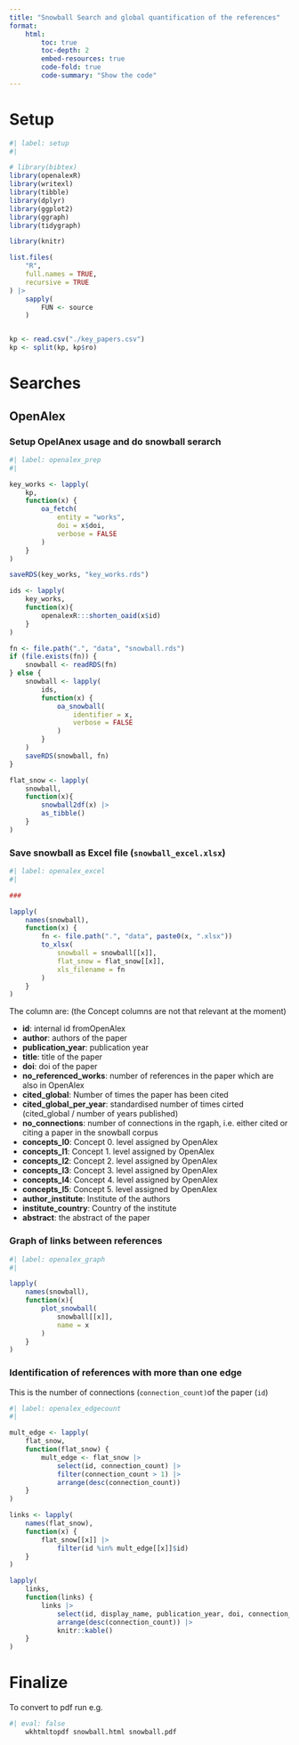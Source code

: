 ```yaml
---
title: "Snowball Search and global quantification of the references"
format:
    html:
        toc: true
        toc-depth: 2
        embed-resources: true
        code-fold: true
        code-summary: "Show the code"
---
```


# Setup
```r
#| label: setup
#|

# library(bibtex)
library(openalexR)
library(writexl)
library(tibble)
library(dplyr)
library(ggplot2)
library(ggraph)
library(tidygraph)

library(knitr)

list.files(
    "R",
    full.names = TRUE,
    recursive = TRUE
) |>
    sapply(
        FUN <- source
    )


kp <- read.csv("./key_papers.csv")
kp <- split(kp, kp$ro)
```

# Searches

## OpenAlex

### Setup OpelAnex usage and do snowball serarch

```r
#| label: openalex_prep
#|

key_works <- lapply(
    kp,
    function(x) {
        oa_fetch(
            entity = "works",
            doi = x$doi,
            verbose = FALSE
        )
    }
)

saveRDS(key_works, "key_works.rds")

ids <- lapply(
    key_works,
    function(x){
        openalexR:::shorten_oaid(x$id)
    }
)

fn <- file.path(".", "data", "snowball.rds")
if (file.exists(fn)) {
    snowball <- readRDS(fn)
} else {
    snowball <- lapply(
        ids,
        function(x) {
            oa_snowball(
                identifier = x,
                verbose = FALSE
            )
        }
    )
    saveRDS(snowball, fn)
}

flat_snow <- lapply(
    snowball,
    function(x){
        snowball2df(x) |>
        as_tibble()
    }
)
```

### Save snowball as Excel file (`snowball_excel.xlsx`)

```r
#| label: openalex_excel
#|

###

lapply(
    names(snowball),
    function(x) {
        fn <- file.path(".", "data", paste0(x, ".xlsx"))
        to_xlsx(
            snowball = snowball[[x]], 
            flat_snow = flat_snow[[x]], 
            xls_filename = fn
        )    
    }
)
```

The column are: (the Concept columns are not that relevant at the moment)

- **id**: internal id fromOpenAlex
- **author**: authors of the paper
- **publication_year**: publication year
- **title**: title of the paper
- **doi**: doi of the paper
- **no_referenced_works**: number of references in the paper which are also in OpenAlex
- **cited_global**: Number of times the paper has been cited
- **cited_global_per_year**: standardised  number of times cirted (cited_global / number of years published)
- **no_connections**: number of connections in the rgaph, i.e. either cited or citing a paper in the snowball corpus
- **concepts_l0**: Concept 0. level assigned by OpenAlex
- **concepts_l1**: Concept 1. level assigned by OpenAlex
- **concepts_l2**: Concept 2. level assigned by OpenAlex
- **concepts_l3**: Concept 3. level assigned by OpenAlex
- **concepts_l4**: Concept 4. level assigned by OpenAlex
- **concepts_l5**: Concept 5. level assigned by OpenAlex
- **author_institute**: Institute of the authors
- **institute_country**: Country of the institute
- **abstract**: the abstract of the paper


### Graph of links between references

```r
#| label: openalex_graph
#|

lapply(
    names(snowball),
    function(x){
        plot_snowball(
            snowball[[x]],
            name = x
        )
    }
)
```

### Identification of references with more than one edge

This is the number of connections (`connection_count)`of the paper (`id`)

```r
#| label: openalex_edgecount
#|

mult_edge <- lapply(
    flat_snow,
    function(flat_snow) {
        mult_edge <- flat_snow |>
            select(id, connection_count) |>
            filter(connection_count > 1) |>
            arrange(desc(connection_count))
    }
)

links <- lapply(
    names(flat_snow),
    function(x) {
        flat_snow[[x]] |>
            filter(id %in% mult_edge[[x]]$id)
    }
)

lapply(
    links,
    function(links) {
        links |>
            select(id, display_name, publication_year, doi, connection_count) |>
            arrange(desc(connection_count)) |>
            knitr::kable()
    }
)
```



# Finalize
To convert to pdf run e.g.

```bash
#| eval: false
    wkhtmltopdf snowball.html snowball.pdf
```
